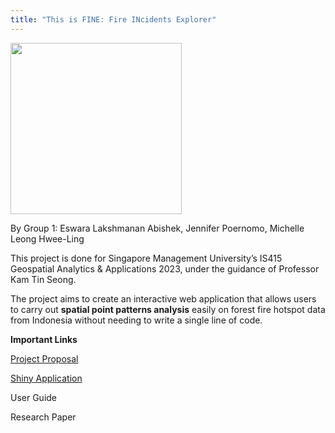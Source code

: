 ---
title: "This is FINE: Fire INcidents Explorer"
---

![](images/This%20is%20fine.gif){fig-align="center" width="274"}

By Group 1: Eswara Lakshmanan Abishek, Jennifer Poernomo, Michelle Leong Hwee-Ling

This project is done for Singapore Management University's IS415 Geospatial Analytics & Applications 2023, under the guidance of Professor Kam Tin Seong.

The project aims to create an interactive web application that allows users to carry out **spatial point patterns analysis** easily on forest fire hotspot data from Indonesia without needing to write a single line of code.

**Important Links**

[Project Proposal](https://is415-fire-incidents-explorer.netlify.app/proposal.html)

[Shiny Application](https://jenpoer.shinyapps.io/is415-fire-incidents-explorer/)

User Guide

Research Paper
